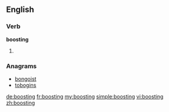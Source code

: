 ==English==

===Verb===
'''boosting'''

# {{present participle of|[[boost]]}}

===Anagrams===
* [[bongoist#English|bongoist]]
* [[tobogins#English|tobogins]]

[[de:boosting]]
[[fr:boosting]]
[[my:boosting]]
[[simple:boosting]]
[[vi:boosting]]
[[zh:boosting]]